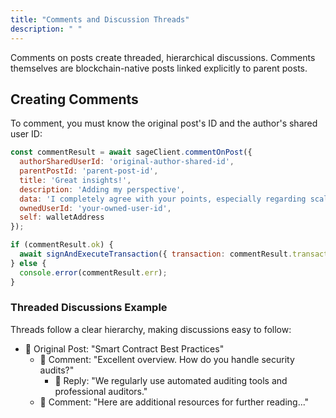 ```yaml
---
title: "Comments and Discussion Threads"
description: " "
---
```


Comments on posts create threaded, hierarchical discussions. Comments themselves are blockchain-native posts linked explicitly to parent posts.

## Creating Comments

To comment, you must know the original post's ID and the author's shared user ID:

```javascript
const commentResult = await sageClient.commentOnPost({
  authorSharedUserId: 'original-author-shared-id',
  parentPostId: 'parent-post-id',
  title: 'Great insights!',
  description: 'Adding my perspective',
  data: 'I completely agree with your points, especially regarding scalability...',
  ownedUserId: 'your-owned-user-id',
  self: walletAddress
});

if (commentResult.ok) {
  await signAndExecuteTransaction({ transaction: commentResult.transaction });
} else {
  console.error(commentResult.err);
}
```

### Threaded Discussions Example

Threads follow a clear hierarchy, making discussions easy to follow:

- 📝 Original Post: "Smart Contract Best Practices"
  - 💬 Comment: "Excellent overview. How do you handle security audits?"
    - 💬 Reply: "We regularly use automated auditing tools and professional auditors."
  - 💬 Comment: "Here are additional resources for further reading..."